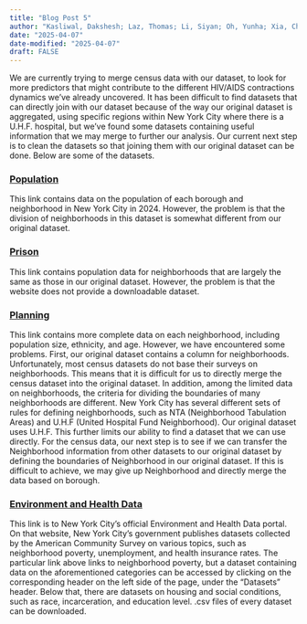 ```yaml
---
title: "Blog Post 5"
author: "Kasliwal, Dakshesh; Laz, Thomas; Li, Siyan; Oh, Yunha; Xia, Chuancheng"
date: "2025-04-07"
date-modified: "2025-04-07"
draft: FALSE
---
```


We are currently trying to merge census data with our dataset, to look for more predictors that might contribute to the different HIV/AIDS contractions dynamics we've already uncovered. It has been difficult to find datasets that can directly join with our dataset because of the way our original dataset is aggregated, using specific regions within New York City where there is a U.H.F. hospital, but we've found some datasets containing useful information that we may merge to further our analysis. Our current next step is to clean the datasets so that joining them with our original dataset can be done. Below are some of the datasets.

### [Population](https://data.dathere.com/dataset/nyc-neighborhoods)

This link contains data on the population of each borough and neighborhood in New York City in 2024. However, the problem is that the division of neighborhoods in this dataset is somewhat different from our original dataset.

### [Prison](https://www.prisonpolicy.org/origin/ny/uhf_districts.html)

This link contains population data for neighborhoods that are largely the same as those in our original dataset. However, the problem is that the website does not provide a downloadable dataset.

### [Planning](https://popfactfinder.planning.nyc.gov/#11.67/40.7198/-73.9515)

This link contains more complete data on each neighborhood, including population size, ethnicity, and age.
However, we have encountered some problems. First, our original dataset contains a column for neighborhoods. Unfortunately, most census datasets do not base their surveys on neighborhoods. This means that it is difficult for us to directly merge the census dataset into the original dataset. In addition, among the limited data on neighborhoods, the criteria for dividing the boundaries of many neighborhoods are different. New York City has several different sets of rules for defining neighborhoods, such as NTA (Neighborhood Tabulation Areas) and U.H.F (United Hospital Fund Neighborhood). Our original dataset uses U.H.F. This further limits our ability to find a dataset that we can use directly. For the census data, our next step is to see if we can transfer the Neighborhood information from other datasets to our original dataset by defining the boundaries of Neighborhood in our original dataset. If this is difficult to achieve, we may give up Neighborhood and directly merge the data based on borough.

### [Environment and Health Data](https://a816-dohbesp.nyc.gov/IndicatorPublic/data-explorer/economic-conditions/?id=103#display=summary)

This link is to New York City’s official Environment and Health Data portal. On that website, New York City’s government publishes datasets collected by the American Community Survey on various topics, such as neighborhood poverty, unemployment, and health insurance rates. The particular link above links to neighborhood poverty, but a dataset containing data on the aforementioned categories can be accessed by clicking on the corresponding header on the left side of the page, under the “Datasets” header. Below that, there are datasets on housing and social conditions, such as race, incarceration, and education level. .csv files of every dataset can be downloaded.
